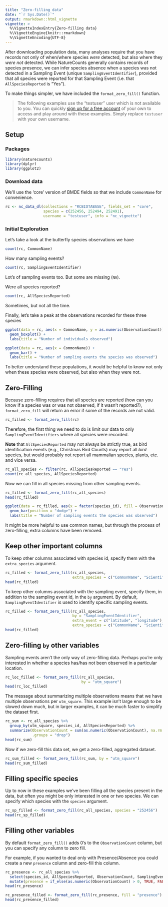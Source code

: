```yaml
---
title: "Zero-filling data"
date: "`r Sys.Date()`"
output: rmarkdown::html_vignette
vignette: >
  %\VignetteIndexEntry{Zero-filling data}
  %\VignetteEngine{knitr::rmarkdown}
  %\VignetteEncoding{UTF-8}
---
```


After downloading population data, many analyses require that you have records not only of when/where species *were* detected, but also where they *were not* detected. While NatureCounts generally contains records of species presence, we can infer species absence when a species was not detected in a Sampling Event (unique `SamplingEventIdentifier`), provided that all species were reported for that Sampling Event (i.e. that `AllSpeciesReported` is "Yes").

To make things simpler, we have included the `format_zero_fill()` function.

> The following examples use the "testuser" user which is not available to you. 
> You can quickly [sign up for a free account](https://naturecounts.ca/nc/default/register.jsp)
> of your own to access and play around with these examples. Simply replace
> `testuser` with your own username.

## Setup

### Packages

```r
library(naturecounts)
library(dplyr)
library(ggplot2)
```

### Download data

We'll use the 'core' version of BMDE fields so that we include `CommonName` for convenience.
```r
rc <- nc_data_dl(collections = "RCBIOTABASE", fields_set = "core",
                 species = c(252456, 252494, 252491),
                 username = "testuser", info = "nc_vignette")

```

### Initial Exploration

Let's take a look at the butterfly species observations we have
```r
count(rc, CommonName)
```

How many sampling events?

```r
count(rc, SamplingEventIdentifier)
```

Lot's of sampling events too. But some are missing (`NA`).

Were all species reported?

```r
count(rc, AllSpeciesReported)
```

Sometimes, but not all the time.

Finally, let's take a peak at the observations recorded for these three species

```r
ggplot(data = rc, aes(x = CommonName, y = as.numeric(ObservationCount))) +
  geom_boxplot() +
  labs(title = "Number of individuals observed")
```

```r
ggplot(data = rc, aes(x = CommonName)) +
  geom_bar() +
  labs(title = "Number of sampling events the species was observed")
```

To better understand these populations, it would be helpful to know not only when these species were observed, but also when they were not.

## Zero-Filling

Because zero-filling requires that all species are reported (how can you know if a species was or was not observed, if it wasn't reported?), `format_zero_fill` will return an error if some of the records are not valid.

```r
rc_filled <- format_zero_fill(rc)
```

Therefore, the first thing we need to do is limit our data to only `SamplingEventIdentifiers` where all species were recorded.

**Note** that `AllSpeciesReported` may not always be strictly true, as bird identification events (e.g., Christmas Bird Counts) may report all *bird* species, but would probably not report all mammalian species, plants, etc. and vice versa.

```r
rc_all_species <- filter(rc, AllSpeciesReported == "Yes")
count(rc_all_species, AllSpeciesReported)
```

Now we can fill in all species missing from other sampling events.

```r
rc_filled <- format_zero_fill(rc_all_species)
head(rc_filled)
```


```r
ggplot(data = rc_filled, aes(x = factor(species_id), fill = ObservationCount > 0)) +
  geom_bar(position = "dodge") +
  labs(title = "Number of sampling events the species was observed")
```

It might be more helpful to use common names, but through the process of zero-filling, extra columns have been removed.


## Keep other important columns

To keep other columns associated with species id, specify them with the `extra_species` argument.

```r
rc_filled <- format_zero_fill(rc_all_species, 
                              extra_species = c("CommonName", "ScientificName"))
head(rc_filled)
```

To keep other columns associated with the sampling event, specify them, in addition to the sampling event id, in the `by` argument. By default, `SamplingEventIdentifier` is used to identify specific sampling events.

```r
rc_filled <- format_zero_fill(rc_all_species, 
                              by = "SamplingEventIdentifier",
                              extra_event = c("latitude", "longitude"),
                              extra_species = c("CommonName", "ScientificName"))
head(rc_filled)
```


## Zero-filling `by` other variables

Sampling events aren't the only way of zero-filling data. Perhaps you're only interested in whether a species has/has not been observed in a particular location.

```r
rc_loc_filled <- format_zero_fill(rc_all_species, 
                                  by = "utm_square")
head(rc_loc_filled)
```

The message about summarizing multiple observations means that we have multiple observations per `utm_square`. This example isn't large enough to be slowed down much, but in larger examples, it can be much faster to simplify the dataset first.

```r
rc_sum <- rc_all_species %>%
  group_by(utm_square, species_id, AllSpeciesReported) %>%
  summarize(ObservationCount = sum(as.numeric(ObservationCount), na.rm = TRUE),
            .groups = "drop")
head(rc_sum)
```

Now if we zero-fill this data set, we get a zero-filled, aggregated dataset.

```r
rc_sum_filled <- format_zero_fill(rc_sum, by = "utm_square")
head(rc_sum_filled)
```


## Filling specific species
Up to now in these examples we've been filling all the species present in the data, but often you might be only interested in one or two species. We can specify which species with the `species` argument.

```r
rc_sp_filled <- format_zero_fill(rc_all_species, species = "252456")
head(rc_sp_filled)
```

## Filling other variables
By default `format_zero_fill()` adds 0's to the `ObservationCount` column, but you can specify any column to zero fill.

For example, if you wanted to deal only with Presence/Absence you could create a new `presence` column and zero-fill this column.
```r
rc_presence <- rc_all_species %>%
  select(species_id, AllSpeciesReported, ObservationCount, SamplingEventIdentifier) %>%
  mutate(presence = if_else(as.numeric(ObservationCount) > 0, TRUE, FALSE))
head(rc_presence)

rc_presence_filled <- format_zero_fill(rc_presence, fill = "presence")
head(rc_presence_filled)
```
